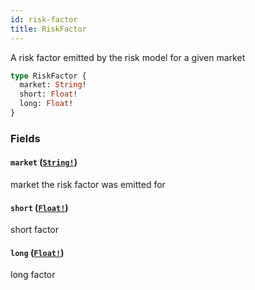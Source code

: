 ```yaml
---
id: risk-factor
title: RiskFactor
---
```


A risk factor emitted by the risk model for a given market

```graphql
type RiskFactor {
  market: String!
  short: Float!
  long: Float!
}
```

### Fields

#### `market` ([`String!`](/graphql/scalars/string))

market the risk factor was emitted for

#### `short` ([`Float!`](/graphql/scalars/float))

short factor

#### `long` ([`Float!`](/graphql/scalars/float))

long factor
